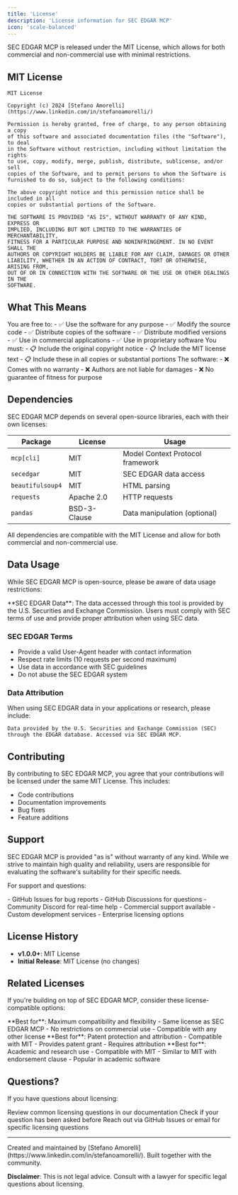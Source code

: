 ```yaml
---
title: 'License'
description: 'License information for SEC EDGAR MCP'
icon: 'scale-balanced'
---
```


SEC EDGAR MCP is released under the MIT License, which allows for both commercial and non-commercial use with minimal restrictions.

## MIT License

```text
MIT License

Copyright (c) 2024 [Stefano Amorelli](https://www.linkedin.com/in/stefanoamorelli/)

Permission is hereby granted, free of charge, to any person obtaining a copy
of this software and associated documentation files (the "Software"), to deal
in the Software without restriction, including without limitation the rights
to use, copy, modify, merge, publish, distribute, sublicense, and/or sell
copies of the Software, and to permit persons to whom the Software is
furnished to do so, subject to the following conditions:

The above copyright notice and this permission notice shall be included in all
copies or substantial portions of the Software.

THE SOFTWARE IS PROVIDED "AS IS", WITHOUT WARRANTY OF ANY KIND, EXPRESS OR
IMPLIED, INCLUDING BUT NOT LIMITED TO THE WARRANTIES OF MERCHANTABILITY,
FITNESS FOR A PARTICULAR PURPOSE AND NONINFRINGEMENT. IN NO EVENT SHALL THE
AUTHORS OR COPYRIGHT HOLDERS BE LIABLE FOR ANY CLAIM, DAMAGES OR OTHER
LIABILITY, WHETHER IN AN ACTION OF CONTRACT, TORT OR OTHERWISE, ARISING FROM,
OUT OF OR IN CONNECTION WITH THE SOFTWARE OR THE USE OR OTHER DEALINGS IN THE
SOFTWARE.
```

## What This Means

<AccordionGroup>
  <Accordion title="Permissions" icon="check">
    You are free to:
    - ✅ Use the software for any purpose
    - ✅ Modify the source code
    - ✅ Distribute copies of the software
    - ✅ Distribute modified versions
    - ✅ Use in commercial applications
    - ✅ Use in proprietary software
  </Accordion>
  
  <Accordion title="Conditions" icon="info">
    You must:
    - 📋 Include the original copyright notice
    - 📋 Include the MIT license text
    - 📋 Include these in all copies or substantial portions
  </Accordion>
  
  <Accordion title="Limitations" icon="x">
    The software:
    - ❌ Comes with no warranty
    - ❌ Authors are not liable for damages
    - ❌ No guarantee of fitness for purpose
  </Accordion>
</AccordionGroup>

## Dependencies

SEC EDGAR MCP depends on several open-source libraries, each with their own licenses:

| Package | License | Usage |
|---------|---------|-------|
| `mcp[cli]` | MIT | Model Context Protocol framework |
| `secedgar` | MIT | SEC EDGAR data access |
| `beautifulsoup4` | MIT | HTML parsing |
| `requests` | Apache 2.0 | HTTP requests |
| `pandas` | BSD-3-Clause | Data manipulation (optional) |

<Info>
  All dependencies are compatible with the MIT License and allow for both commercial and non-commercial use.
</Info>

## Data Usage

While SEC EDGAR MCP is open-source, please be aware of data usage restrictions:

<Warning>
  **SEC EDGAR Data**: The data accessed through this tool is provided by the U.S. Securities and Exchange Commission. Users must comply with SEC terms of use and provide proper attribution when using SEC data.
</Warning>

### SEC EDGAR Terms

- Provide a valid User-Agent header with contact information
- Respect rate limits (10 requests per second maximum)
- Use data in accordance with SEC guidelines
- Do not abuse the SEC EDGAR system

### Data Attribution

When using SEC EDGAR data in your applications or research, please include:

```text
Data provided by the U.S. Securities and Exchange Commission (SEC) 
through the EDGAR database. Accessed via SEC EDGAR MCP.
```

## Contributing

By contributing to SEC EDGAR MCP, you agree that your contributions will be licensed under the same MIT License. This includes:

- Code contributions
- Documentation improvements
- Bug fixes
- Feature additions

## Support

<Card title="No Warranty" icon="shield-exclamation">
  SEC EDGAR MCP is provided "as is" without warranty of any kind. While we strive to maintain high quality and reliability, users are responsible for evaluating the software's suitability for their specific needs.
</Card>

For support and questions:

<CardGroup cols={2}>
  <Card title="Community Support" icon="users">
    - GitHub Issues for bug reports
    - GitHub Discussions for questions
    - Community Discord for real-time help
  </Card>
  <Card title="Professional Support" icon="briefcase">
    - Commercial support available
    - Custom development services
    - Enterprise licensing options
  </Card>
</CardGroup>

## License History

- **v1.0.0+**: MIT License
- **Initial Release**: MIT License (no changes)

## Related Licenses

If you're building on top of SEC EDGAR MCP, consider these license-compatible options:

<AccordionGroup>
  <Accordion title="MIT License" icon="balance-scale">
    **Best for**: Maximum compatibility and flexibility
    - Same license as SEC EDGAR MCP
    - No restrictions on commercial use
    - Compatible with any other license
  </Accordion>
  
  <Accordion title="Apache 2.0" icon="apache">
    **Best for**: Patent protection and attribution
    - Compatible with MIT
    - Provides patent grant
    - Requires attribution
  </Accordion>
  
  <Accordion title="BSD-3-Clause" icon="building">
    **Best for**: Academic and research use
    - Compatible with MIT
    - Similar to MIT with endorsement clause
    - Popular in academic software
  </Accordion>
</AccordionGroup>

## Questions?

If you have questions about licensing:

<Steps>
  <Step title="Check the FAQ">
    Review common licensing questions in our documentation
  </Step>
  
  <Step title="Search Issues">
    Check if your question has been asked before
  </Step>
  
  <Step title="Contact Us">
    Reach out via GitHub Issues or email for specific licensing questions
  </Step>
</Steps>

---

<Note>
Created and maintained by [Stefano Amorelli](https://www.linkedin.com/in/stefanoamorelli/). Built together with the community.

**Disclaimer**: This is not legal advice. Consult with a lawyer for specific legal questions about licensing.
</Note>